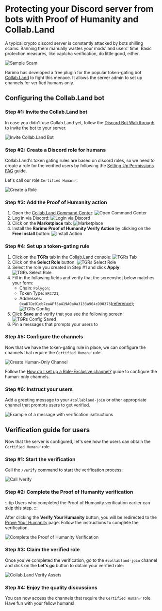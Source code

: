 # Protecting your Discord server from bots with Proof of Humanity and Collab.Land

A typical crypto discord server is constantly attacked by bots shilling scams. Banning them manually wastes your mods' and users' time. Basic protection measures, like captcha verification, do little good, either.

![Sample Scam](/img/collabland-guide/sample-scam.png)

Rarimo has developed a free plugin for the popular token-gating bot [Collab.Land](https://www.collab.land/) to fight this menace. It allows the server admin to set up channels for verified humans only.

## Configuring the Collab.Land bot

### Step #1: Invite the Collab.Land bot

In case you didn't use Collab.Land yet, follow the [Discord Bot Walkthrough](https://collabland.freshdesk.com/support/solutions/articles/70000036689-discord-bot-walkthrough) to invite the bot to your server.

![Invite Collab.Land Bot](/img/collabland-guide/invite-bot.png)

### Step #2:  Create a Discord role for humans

Collab.Land's token gating rules are based on discord roles, so we need to create a role for the verified users by following the [Setting Up Permissions FAG](https://support.discord.com/hc/en-us/articles/206029707-Setting-Up-Permissions-FAQ#h_01FFTVYQ38W9TVCTM6YZHZXFFA) guide.

Let's call our role `Certified Human✅`:

![Create a Role](/img/collabland-guide/role.png)

### Step #3: Add the Proof of Humanity action

1. Open the [Collab.Land Command Center](https://cc.collab.land/login):
  ![Open Command Center](/img/collabland-guide/dashboard-login.png)
1. Log in via Discord:
  ![Login via Discord](/img/collabland-guide/dashboard-login-discord.png)
1. Click on the **Marketplace** tab:
  ![Marketplace](/img/collabland-guide/marketplace.png)
1. Install the **Rarimo Proof of Humanity Verify Action** by clicking on the **Free Install** button:
  ![Install Action](/img/collabland-guide/install-action.png)

### Step #4: Set up a token-gating rule

1. Click on the **TGRs** tab in the Collab.Land console:
  ![TGRs Tab](/img/collabland-guide/tgr-tab.png)
1. Click on the **Select Role** button:
  ![TGRs Select Role](/img/collabland-guide/tgr-select-role.png)
1. Select the role you created in Step #1 and click **Apply**:
  ![TGRs Select Role](/img/collabland-guide/select-role.png)
1. Fill in the following fields and verify that the screenshot below matches your form:
    - Chain: `Polygon`;
    - Token Type: `ERC721`;
    - Addresses: `0xaD7De01cb7eaAFf3a419A0a0a3133a964cD90373`([reference](/reference/proof-of-humanity#deployments));
  ![TGRs Config](/img/collabland-guide/tgr-config.png)
1. Click **Save** and verify that you see the following screen:
    ![TGRs Config Saved](/img/collabland-guide/tgr-saved.png)
1. Pin a messages that prompts your users to

### Step #5: Configure the channels

Now that we have the token-gating rule in place, we can configure the channels that require the `Certified Human✅` role.

![Create Human-Only Channel](/img/collabland-guide/create-human-channel.png)

Follow the [How do I set up a Role-Exclusive channel?](https://support.discord.com/hc/en-us/articles/206143877-How-do-I-set-up-a-Role-Exclusive-channel-#:~:text=Click%20on%20the%20%22%2B%22%20icon,have%20access%20to%20this%20channel!) guide to configure the human-only channels.

### Step #6: Instruct your users

Add a greeting message to your `#collabland-join` or other appropriate channel that prompts users to get verified.

![Example of a message with verification isntructions](/img/collabland-guide/join-instructions.png)

## Verification guide for users

Now that the server is configured, let's see how the users can obtain the `Certified Human✅` role.

### Step #1: Start the verification

Call the `/verify` command to start the verification process:

![Call /verify](/img/collabland-guide/call-verify.png)

### Step #2: Complete the Proof of Humanity verification

:::tip
Users who completed the Proof of Humanity verification earlier can skip this step.
:::

After clicking the **Verify Your Humanity** button, you will be redirected to the [Prove Your Humanity](https://robotornot.rarimo.com) page. Follow the instructions to complete the verification.

![Complete the Proof of Humanity Verification](/img/collabland-guide/proof-of-humanity-dapp.png)

### Step #3: Claim the verified role

Once you've completed the verification, go to the `#collabland-join` channel and click on the **Let's go** button to obtain your verified role:

![Collab.Land Verify Assets](/img/collabland-guide/collabland-verify-asstes.png)

### Step #4: Enjoy the quality discussions

You can now access the channels that require the `Certified Human✅` role. Have fun with your fellow humans!
